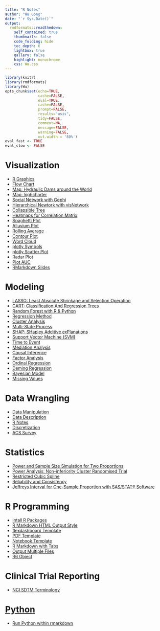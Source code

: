 ```yaml
---
title: "R Notes"
author: "Wu Gong"
date: "`r Sys.Date()`"
output:
  rmdformats::readthedown:
    self_contained: true
    thumbnails: false
    code_folding: hide
    toc_depth: 6
    lightbox: true
    gallery: false
    highlight: monochrome
    css: Wu.css
---
```





```r
library(knitr)
library(rmdformats)
library(Wu)
opts_chunk$set(echo=TRUE,
               cache=FALSE,
               eval=TRUE,
               cache=FALSE,
               prompt=FALSE,
               results="asis",
               tidy=FALSE,
               comment=NA,
               message=FALSE,
               warning=FALSE,
               out.width = '80%')
eval_fast <- TRUE
eval_slow <- FALSE
```






# Visualization
 * [R Graphics](graph.html)
 * [Flow Chart](flowchart.html)
 * [Map: Hydraulic Dams around the World](hydraulic_dams_around_the_world.html)
 * [Map: highcharter](map_highcharter.html)
 * [Social Network with Gephi](network_Gephi.html)
 * [Hierarchical Newtork with visNetwork](network_visNetwork.html)
 * [Collapsible Tree](collapsible_tree.html)
 * [Heatmaps for Correlation Matrix](heatmap_correlation.html)
 * [Spaghetti Plot](spaghetti_plot.html)
 * [Alluvium Plot](alluvium.html)
 * [Rolling Average](rolling_average.html)
 * [Contour Plot](contour_plot.html)
 * [Word Cloud](word_cloud.html)
 * [plotly Symbols](plotly_symbols.html)
 * [plotly Scatter Plot](plotly_scatterplot.html)
 * [Radar Plot](radar_plot.html)
 * [Plot AUC](plot_auc.html)
 * [RMarkdown Slides](rmarkdown_slides.html)


# Modeling


 * [LASSO: Least Absolute Shrinkage and Selection Operation](lasso.html)
 * [CART: Classification And Regression Trees](cart.html)
 * [Random Forest with R & Python](randomforest.html)
 * [Regression Method](regression.html)
 * [Cluster Analysis](clustering.html)
 * [Multi-State Process](multi_state.html)
 * [SHAP: SHapley Additive exPlanations](shap.html)
 * [Support Vector Machine (SVM)](support_vector_machine.html)
 * [Time to Event](time_to_event.html)
 * [Mediation Analysis](mediation_analysis.html)
 * [Causal Inference](causal_inference.html)
 * [Factor Analysis](factor_analysis.html)
 * [Ordinal Regression](ordinal_regression.html)
 * [Deming Regression](Deming_regression.html)
 * [Bayesian Model](Bayesian_model.html)
 * [Missing Values](missing_values.html)

# Data Wrangling
 * [Data Manipulation](data_manipulation.html)
 * [Data Description](data_description.html)
 * [R Notes](r_notes.html)
 * [Discretization](discretization.html)
 * [ACS Survey](acs_survey.html)


# Statistics
 * [Power and Sample Size Simulation for Two Proportions](simulation_proportion.html)
 * [Power Analysis: Non-inferiority Cluster Randomised Trial](power_analysis.html)
 * [Restricted Cubic Spline](restricted_cubic_spline.html)
 * [Reliability and Consistency](reliability_and_consistency.html)
 * [Jeffreys Interval for One-Sample Proportion with SAS/STAT® Software](https://support.sas.com/resources/papers/proceedings15/3020-2015.pdf)


# R Programming
 * [Intall R Packages](install_packages.html)
 * [R Markdown HTML Output Style](style.html) 
 * [flexdashboard Template](template_flexdashboard.html)
 * [PDF Template](template_pdf.pdf)
 * [Notebook Template](template_notebook.html)
 * [R Markdown with Tabs](rmarkdown_with_tabs.html)
 * [Output Multiple Files](output_multiple_files.html)
 * [R6 Object](R6.html) 

# Clinical Trial Reporting

 * [NCI SDTM Terminology](sdtm_terminology.html)
 
 
# [Python](python.html)

 * [Run Python within rmarkdown](python.html)
